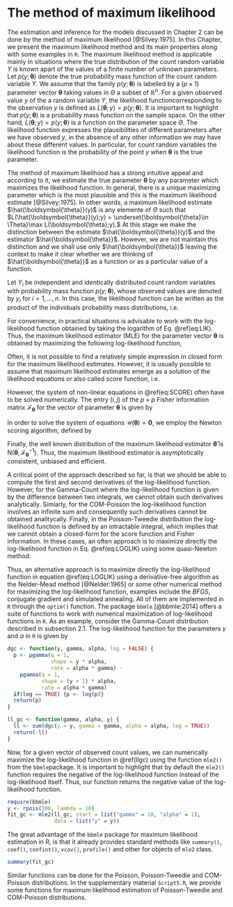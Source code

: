 # The method of maximum likelihood {#likelihood}

The estimation and inference for the models discussed in Chapter $2$
can be done by the method of maximum likelihood [@Silvey:1975]. 
In this Chapter, we present the maximum likelihood method and its main 
properties along with some examples in `R`.
The maximum likelihood method is applicable mainly in situations 
where the true distribution of the count random variable $Y$ is known 
apart of the values of a finite number of unknown parameters.
Let $p(y;\boldsymbol{\theta})$ denote the true probability mass function
of the count random variable $Y$. We assume that the family 
$p(y;\boldsymbol{\theta})$ is labelled by a ($p \times 1$) parameter 
vector $\boldsymbol{\theta}$ taking values in $\Theta$ a subset of 
$\mathbb{R}^n$. For a given observed value $y$ of the a random variable $Y$,
the likelihood functioncorresponding to the observation $y$ is defined 
as $L(\boldsymbol{\theta};y) = p(y;\boldsymbol{\theta})$. 
It is important to highlight that $p(y;\boldsymbol{\theta})$ is a 
probability mass function on the sample space. On the other hand, 
$L(\boldsymbol{\theta};y) = p(y;\boldsymbol{\theta})$ is a function on 
the parameter space $\Theta$. 
The likelihood function expresses the plausibilities of different parameters
after we have observed $y$, in the absence of any other information
we may have about these different values. In particular, for count 
random variables the likelihood function is the probability of the
point $y$ when $\boldsymbol{\theta}$ is the true parameter.

The method of maximum likelihood has a strong intuitive appeal and 
according to it, we estimate the true parameter $\boldsymbol{\theta}$
by any parameter which maximizes the likelihood function. 
In general, there is a unique maximizing parameter which is the most
plausible and this is the maximum likelihood estimate [@Silvey:1975].
In other words, a maximum likelihood estimate $\hat{\boldsymbol{\theta}}(y)$
is any elemente of $\Theta$ such that 
$L(\hat{\boldsymbol{\theta}}(y);y) = \underset{\boldsymbol{\theta}\in \Theta}\max L(\boldsymbol{\theta};y).$
At this stage we make the distinction between the estimate $\hat{\boldsymbol{\theta}}(y)$
and the estimator $\hat{\boldsymbol{\theta}}$. 
However, we are not maintain this distinction and we shall use only
$\hat{\boldsymbol{\theta}}$ leaving the context to make it clear whether
we are thinking of $\hat{\boldsymbol{\theta}}$ as a function or as 
a particular value of a function.

Let $Y_i$ be independent and identically distributed count random 
variables with probability mass function $p(y;\boldsymbol{\theta})$,
whose observed values are denoted by $y_i$ for $i = 1, \ldots, n.$
In this case, the likelihood function can be written as the product
of the individuals probability mass distributions, i.e.

\begin{equation}
L(\boldsymbol{\theta};\boldsymbol{y}) = \prod_{i=1}^n L(\boldsymbol{\theta}; y_i) = \prod_{i=1}^n p(y_i; \boldsymbol{\theta}).
(\#eq:LIK)
\end{equation}

For convenience, in practical situations is advisable to work with the 
log-likelihood function obtained by taking the logarithm of Eq. \@ref(eq:LIK).
Thus, the maximum likelihood estimator (MLE) for the parameter vector 
$\boldsymbol{\theta}$ is obtained by maximizing the following 
log-likelihood function,
\begin{equation}
\mathcal{l}(\boldsymbol{\theta})=\sum^n_{i=1} L(\boldsymbol{\theta}; y_i).
(\#eq:LOGLIK)
\end{equation}

Often, it is not possible to find a relatively simple expression in closed
form for the maximum likelihood estimates. However, it is usually possible
to assume that maximum likelihood estimates emerge as a solution of the
likelihood equations or also called score function, i.e.

\begin{equation}
\mathcal{U}(\boldsymbol{\theta}) = \left ( \frac{\partial \mathcal{l}(\boldsymbol{\theta})}{\partial \theta_1}^\top, \ldots, \frac{\partial \mathcal{l}(\boldsymbol{\theta})}{\partial \theta_p}^\top \right )^\top = \boldsymbol{0}.
(\#eq:SCORE)
\end{equation}

However, the system of non-linear equations in \@ref(eq:SCORE) often
have to be solved numerically. The entry $(i,j)$ of the $p \times p$ Fisher 
information matrix $\mathcal{F}_{\boldsymbol{\theta}}$ for the vector 
of parameter $\boldsymbol{\theta}$ is given by
\begin{equation}
\mathcal{F}_{\boldsymbol{\theta}_{ij}} =-\mathrm{E} \left \{ \frac{\partial^2 \mathcal{l}(\boldsymbol{\theta})}{\partial\theta_i\partial\theta_j} \right \}.
\end{equation}

In order to solve the system of equations $\mathcal{U}(\boldsymbol{\theta}) = \boldsymbol{0}$, 
we employ the Newton scoring algorithm, defined by
\begin{eqnarray}
\boldsymbol{\theta}^{(i+1)} &=& \boldsymbol{\theta}^{(i)} - \mathcal{F}_{\boldsymbol{\theta}}^{-1} \mathcal{U}(\boldsymbol{\theta}^{(i)}). 
\end{eqnarray}

Finally, the well known distribution of the maximum likelihood estimator
$\boldsymbol{\hat{\theta}}$ is $\mathrm{N}(\boldsymbol{\theta}, \mathcal{F}_{\boldsymbol{\theta}}^{-1})$. 
Thus, the maximum likelihood estimator is asymptotically consistent, unbiased and efficient.

A critical point of the approach described so far, is that we should be
able to compute the first and second derivatives of the log-likelihood
function. However, for the Gamma-Count where the log-likelihood function
is given by the difference between two integrals, we cannot obtain such
derivatives analytically. Simiarly, for the COM-Poisson the log-likelihood
function involves an infinite sum and consequently such derivatives cannot
be obtained analitycally. Finally, in the Poisson-Tweedie distribution the
log-likelihood function is defined by an intractable integral, which implies
that we cannot obtain a closed-form for the score function and Fisher information.
In these cases, an often approach is to maximize directly the log-likelihood
function in Eq. \@ref(eq:LOGLIK) using some quasi-Newton method.

Thus, an alternative approach is to maximize directly the log-likelihood
function in equation \@ref(eq:LOGLIK) using a derivative-free algorithm 
as the Nelder-Mead method [@Nelder:1965] or some other numerical method for
maximizing the log-likelihood function, examples include the $BFGS$, 
conjugate gradient and simulated annealing.
All of them are implemented in `R` through the `optim()` function.
The package `bbmle` [@bbmle:2014] offers a suite of functions to work
with numerical maximization of log-likelihood functions in `R`.
As an example, consider the Gamma-Count distribution described in
subsection $2.1$. The log-likelihood function for the parameters 
$\gamma$ and $\alpha$ in `R` is given by

```r
dgc <- function(y, gamma, alpha, log = FALSE) {
  p <- pgamma(q = 1,
              shape = y * alpha,
              rate = alpha * gamma) -
    pgamma(q = 1,
           shape = (y + 1) * alpha,
           rate = alpha * gamma)
  if(log == TRUE) {p <- log(p)}
  return(p)
}
```


```r
ll_gc <- function(gamma, alpha, y) {
  ll <- sum(dgc(y = y, gamma = gamma, alpha = alpha, log = TRUE))
  return(-ll)
}
```

Now, for a given vector of observed count values, we can numerically 
maximize the log-likelihood function in \@ref(llgc) using the function `mle2()`
from the `bbmle`package. It is important to highlight that by default
the `mle2()` function requires the negative of the log-likelihood function
instead of the log-likelihood itself. Thus, our function returns the
negative value of the log-likelihood function.

```r
require(bbmle)
y <- rpois(100, lambda = 10)
fit_gc <- mle2(ll_gc, start = list("gamma" = 10, "alpha" = 1), 
               data = list("y" = y))
```
The great advantage of the `bbmle` package for maximum likelihood estimation
in R, is that it already provides standard methods like `summary()`, `coef()`,
`confint()`, `vcov()`, `profile()` and other for objects of `mle2` class.

```r
summary(fit_gc)
```
Similar functions can be done for the Poisson, Poisson-Tweedie and
COM-Poisson distributions. In the supplementary material `Script5.R`,
we provide some functions for maximum likelihood estimation of
Poisson-Tweedie and COM-Poisson distributions.
